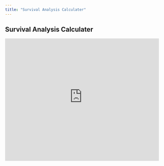 ```yaml
---
title: "Survival Analysis Calculater"
---
```


## Survival Analysis Calculater

<iframe height="400" width="100%" frameborder="no" src="https://zp1mwp-jean0victor-kwizera.shinyapps.io/SurvivalAnalysisCalculator/"> </iframe>
